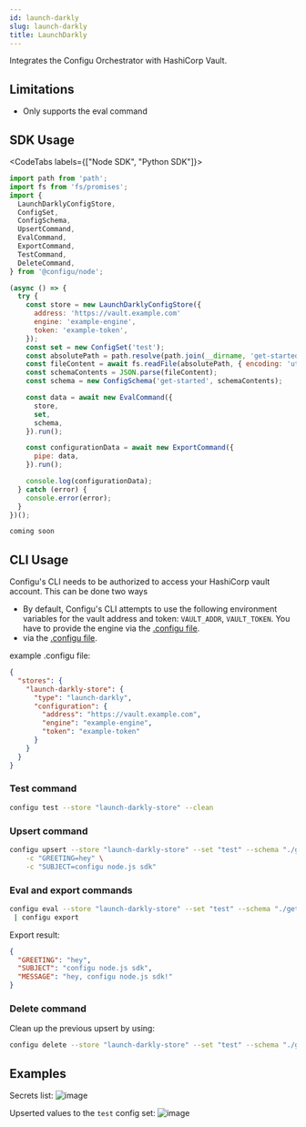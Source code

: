 ```yaml
---
id: launch-darkly
slug: launch-darkly
title: LaunchDarkly
---
```


Integrates the Configu Orchestrator with HashiCorp Vault.

## Limitations

<Admonition type="info">

- Only supports the eval command

</Admonition>

## SDK Usage

<CodeTabs labels={["Node SDK", "Python SDK"]}>

```js
import path from 'path';
import fs from 'fs/promises';
import {
  LaunchDarklyConfigStore,
  ConfigSet,
  ConfigSchema,
  UpsertCommand,
  EvalCommand,
  ExportCommand,
  TestCommand,
  DeleteCommand,
} from '@configu/node';

(async () => {
  try {
    const store = new LaunchDarklyConfigStore({
      address: 'https://vault.example.com'
      engine: 'example-engine',
      token: 'example-token',
    });
    const set = new ConfigSet('test');
    const absolutePath = path.resolve(path.join(__dirname, 'get-started.cfgu.json'));
    const fileContent = await fs.readFile(absolutePath, { encoding: 'utf8' });
    const schemaContents = JSON.parse(fileContent);
    const schema = new ConfigSchema('get-started', schemaContents);

    const data = await new EvalCommand({
      store,
      set,
      schema,
    }).run();

    const configurationData = await new ExportCommand({
      pipe: data,
    }).run();

    console.log(configurationData);
  } catch (error) {
    console.error(error);
  }
})();
```

```python
coming soon
```

</CodeTabs>

## CLI Usage

Configu's CLI needs to be authorized to access your HashiCorp vault account. This can be done two ways

- By default, Configu's CLI attempts to use the following environment variables for the vault address and token: `VAULT_ADDR`, `VAULT_TOKEN`. You have to provide the engine via the [.configu file](../cli-config).
- via the [.configu file](../cli-config).

example .configu file:

```json
{
  "stores": {
    "launch-darkly-store": {
      "type": "launch-darkly",
      "configuration": {
        "address": "https://vault.example.com",
        "engine": "example-engine",
        "token": "example-token"
      }
    }
  }
}
```

### Test command

```bash
configu test --store "launch-darkly-store" --clean
```

### Upsert command

```bash
configu upsert --store "launch-darkly-store" --set "test" --schema "./get-started.cfgu.json" \
    -c "GREETING=hey" \
    -c "SUBJECT=configu node.js sdk"
```

### Eval and export commands

```bash
configu eval --store "launch-darkly-store" --set "test" --schema "./get-started.cfgu.json" \
 | configu export
```

Export result:

```json
{
  "GREETING": "hey",
  "SUBJECT": "configu node.js sdk",
  "MESSAGE": "hey, configu node.js sdk!"
}
```

### Delete command

Clean up the previous upsert by using:

```bash
configu delete --store "launch-darkly-store" --set "test" --schema "./get-started.cfgu.json"
```

## Examples

Secrets list:
![image](./img/hashicorp-vault-secret-list.png)

Upserted values to the `test` config set:
![image](./img/hashicorp-vault-upsert-result.png)
